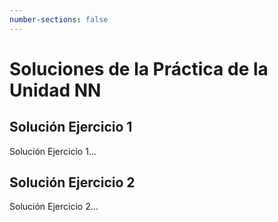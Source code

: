 ```yaml
---
number-sections: false
---
```


```{=latex}
\thispagestyle{primerapagina}
```

# Soluciones de la Práctica de la Unidad NN

## Solución Ejercicio 1

Solución Ejercicio 1...

## Solución Ejercicio 2

Solución Ejercicio 2...
